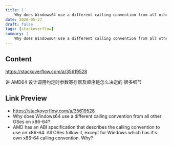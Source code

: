 ```yaml
---
title: |
    Why does Windows64 use a different calling convention from all other OSes on x86-64?
date: 2020-05-27
draft: false
tags: [stackoverflow]
summary: |
    Why does Windows64 use a different calling convention from all other OSes on x86-64?
---
```


## Content

https://stackoverflow.com/a/35619528

讲 AMD64 设计调用约定时参数寄存器及顺序是怎么决定的 很多细节

## Link Preview

- https://stackoverflow.com/a/35619528
- Why does Windows64 use a different calling convention from all other OSes on x86-64?
- AMD has an ABI specification that describes the calling convention to use on x86-64. All OSes follow it, except for Windows which has it's own x86-64 calling convention. Why?

